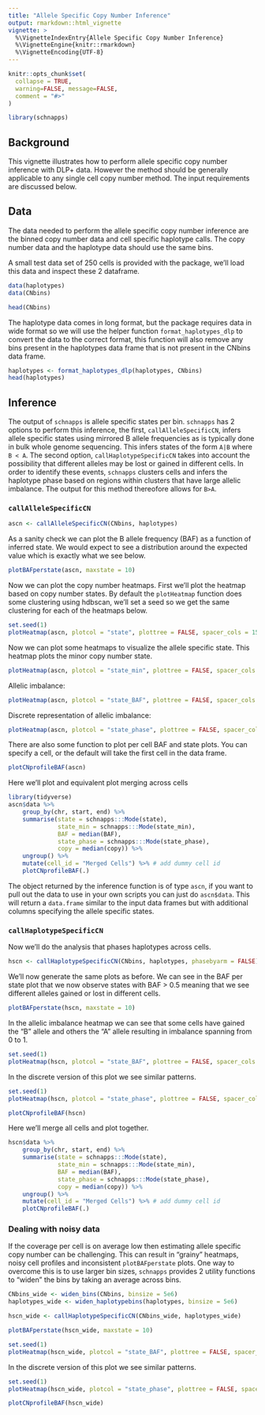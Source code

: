 ```yaml
---
title: "Allele Specific Copy Number Inference"
output: rmarkdown::html_vignette
vignette: >
  %\VignetteIndexEntry{Allele Specific Copy Number Inference}
  %\VignetteEngine{knitr::rmarkdown}
  %\VignetteEncoding{UTF-8}
---
```


```r
knitr::opts_chunk$set(
  collapse = TRUE,
  warning=FALSE, message=FALSE, 
  comment = "#>"
)
```

```r
library(schnapps)
```

## Background
This vignette illustrates how to perform allele specific copy number inference with DLP+ data. However the method should be generally applicable to any single cell copy number method. The input requirements are discussed below.

## Data
The data needed to perform the allele specific copy number inference are the binned copy number data and cell specific haplotype calls. The copy number data and the haplotype data should use the same bins.

A small test data set of 250 cells is provided with the package, we'll load this data and inspect these 2 dataframe.

```r
data(haplotypes)
data(CNbins)
```

```r
head(CNbins)
```

The haplotype data comes in long format, but the package requires data in wide format so we will use the helper function `format_haplotypes_dlp` to convert the data to the correct format, this function will also remove any bins present in the haplotypes data frame that is not present in the CNbins data frame.
```r
haplotypes <- format_haplotypes_dlp(haplotypes, CNbins)
head(haplotypes)
```

## Inference

The output of `schnapps` is allele specific states per bin. `schnapps` has 2 options to perform this inference, the first, `callAlleleSpecificCN`, infers allele specific states using mirrored B allele frequencies as is typically done in bulk whole genome sequencing. This infers states of the form `A|B` where `B < A`. The second option, `callHaplotypeSpecificCN` takes into account the possibility that different alleles may be lost or gained in different cells. In order to identify these events, `schnapps` clusters cells and infers the haplotype phase based on regions within clusters that have large allelic imbalance. The output for this method thereofore allows for `B>A`.

### `callAlleleSpecificCN`

```r
ascn <- callAlleleSpecificCN(CNbins, haplotypes)
```

As a sanity check we can plot the B allele frequency (BAF) as a function of inferred state. We would expect to see a distribution around the expected value which is exactly what we see below.

```r
plotBAFperstate(ascn, maxstate = 10)
```

Now we can plot the copy number heatmaps. First we'll plot the heatmap based on copy number states. By default the ```plotHeatmap``` function does some clustering using hdbscan, we'll set a seed so we get the same clustering for each of the heatmaps below.

```r
set.seed(1)
plotHeatmap(ascn, plotcol = "state", plottree = FALSE, spacer_cols = 15)
```

Now we can plot some heatmaps to visualize the allele specific state. This heatmap plots the minor copy number state.
```r
plotHeatmap(ascn, plotcol = "state_min", plottree = FALSE, spacer_cols = 15)
```

Allelic imbalance:
```r
plotHeatmap(ascn, plotcol = "state_BAF", plottree = FALSE, spacer_cols = 15)
```

Discrete representation of allelic imbalance:
```r
plotHeatmap(ascn, plotcol = "state_phase", plottree = FALSE, spacer_cols = 15)
```

There are also some function to plot per cell BAF and state plots. You can specify a cell, or the default will take the first cell in the data frame.
```r
plotCNprofileBAF(ascn)
```

Here we'll plot and equivalent plot merging across cells
```r
library(tidyverse)
ascn$data %>%
    group_by(chr, start, end) %>%
    summarise(state = schnapps:::Mode(state), 
              state_min = schnapps:::Mode(state_min), 
              BAF = median(BAF), 
              state_phase = schnapps:::Mode(state_phase), 
              copy = median(copy)) %>%
    ungroup() %>%
    mutate(cell_id = "Merged Cells") %>% # add dummy cell id
    plotCNprofileBAF(.)
```

The object returned by the inference function is of type `ascn`, if you want to pull out the data to use in your own scripts you can just do `ascn$data`. This will return a `data.frame` similar to the input data frames but with additional columns specifying the allele specific states.

### `callHaplotypeSpecificCN`
Now we'll do the analysis that phases haplotypes across cells.
```r
hscn <- callHaplotypeSpecificCN(CNbins, haplotypes, phasebyarm = FALSE)
```

We'll now generate the same plots as before. We can see in the BAF per state plot that we now observe states with BAF > 0.5 meaning that we see different alleles gained or lost in different cells.

```r
plotBAFperstate(hscn, maxstate = 10)
```

In the allelic imbalance heatmap we can see that some cells have gained the "B" allele and others the "A" allele resulting in imbalance spanning from 0 to 1.
```r
set.seed(1)
plotHeatmap(hscn, plotcol = "state_BAF", plottree = FALSE, spacer_cols = 15)
```

In the discrete version of this plot we see similar patterns. 
```r
set.seed(1)
plotHeatmap(hscn, plotcol = "state_phase", plottree = FALSE, spacer_cols = 15)
```

```r
plotCNprofileBAF(hscn)
```

Here we'll merge all cells and plot together.
```r
hscn$data %>%
    group_by(chr, start, end) %>%
    summarise(state = schnapps:::Mode(state), 
              state_min = schnapps:::Mode(state_min), 
              BAF = median(BAF), 
              state_phase = schnapps:::Mode(state_phase), 
              copy = median(copy)) %>%
    ungroup() %>%
    mutate(cell_id = "Merged Cells") %>% # add dummy cell id
    plotCNprofileBAF(.)
```

### Dealing with noisy data
If the coverage per cell is on average low then estimating allele specific copy number can be challenging. This can result in "grainy" heatmaps, noisy cell profiles and inconsistent `plotBAFperstate` plots. One way to overcome this is to use larger bin sizes, `schnapps` provides 2 utility functions to "widen" the bins by taking an average across bins. 

```r
CNbins_wide <- widen_bins(CNbins, binsize = 5e6)
haplotypes_wide <- widen_haplotypebins(haplotypes, binsize = 5e6)

hscn_wide <- callHaplotypeSpecificCN(CNbins_wide, haplotypes_wide)
```


```r
plotBAFperstate(hscn_wide, maxstate = 10)
```

```r
set.seed(1)
plotHeatmap(hscn_wide, plotcol = "state_BAF", plottree = FALSE, spacer_cols = 3)
```

In the discrete version of this plot we see similar patterns. 
```r
set.seed(1)
plotHeatmap(hscn_wide, plotcol = "state_phase", plottree = FALSE, spacer_cols = 3)
```

```r
plotCNprofileBAF(hscn_wide)
```

